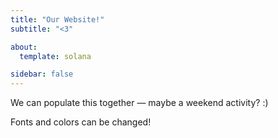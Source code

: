 ```yaml
---
title: "Our Website!"
subtitle: "<3"

about:
  template: solana

sidebar: false
---
```


::: column-page
We can populate this together --- maybe a weekend activity? :)

Fonts and colors can be changed!
:::
